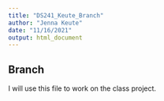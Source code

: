 ```yaml
---
title: "DS241_Keute_Branch"
author: "Jenna Keute"
date: "11/16/2021"
output: html_document
---
```



## Branch

I will use this file to work on the class project.
